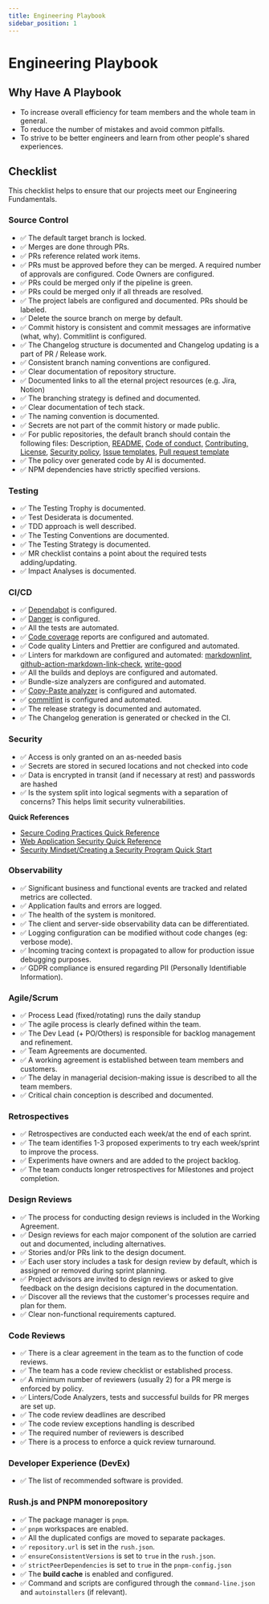 ```yaml
---
title: Engineering Playbook
sidebar_position: 1
---
```


# Engineering Playbook

## Why Have A Playbook

- To increase overall efficiency for team members and the whole team in general.
- To reduce the number of mistakes and avoid common pitfalls.
- To strive to be better engineers and learn from other people's shared experiences.

## Checklist

This checklist helps to ensure that our projects meet our Engineering Fundamentals.

### Source Control

- ✅ The default target branch is locked.
- ✅ Merges are done through PRs.
- ✅ PRs reference related work items.
- ✅ PRs must be approved before they can be merged. A required number of approvals are configured. Code Owners are configured.
- ✅ PRs could be merged only if the pipeline is green.
- ✅ PRs could be merged only if all threads are resolved.
- ✅ The project labels are configured and documented. PRs should be labeled.
- ✅ Delete the source branch on merge by default.
- ✅ Commit history is consistent and commit messages are informative (what, why). Commitlint is configured.
- ✅ The Changelog structure is documented and Changelog updating is a part of PR / Release work.
- ✅ Consistent branch naming conventions are configured.
- ✅ Clear documentation of repository structure.
- ✅ Documented links to all the eternal project resources (e.g. Jira, Notion)
- ✅ The branching strategy is defined and documented.
- ✅ Clear documentation of tech stack.
- ✅ The naming convention is documented.
- ✅ Secrets are not part of the commit history or made public.
- ✅ For public repositories, the default branch should contain the following files: Description, [README,](https://github.com/runespoor-engineering/runespoorstack/blob/main/README.md) [Code of conduct,](https://github.com/runespoor-engineering/runespoorstack/blob/main/CODE_OF_CONDUCT.md) [Contributing,](https://github.com/runespoor-engineering/runespoorstack/blob/main/CONTRIBUTING.md) [License,](https://github.com/runespoor-engineering/runespoorstacka/blob/main/LICENSE) [Security policy](https://github.com/runespoor-engineering/runespoorstack/blob/main/SECURITY.md), [Issue templates](https://github.com/runespoor-engineering/runespoorstack/tree/main/.github/ISSUE_TEMPLATE), [Pull request template](https://github.com/runespoor-engineering/runespoorstack/blob/main/.github/PULL_REQUEST_TEMPLATE.md)
- ✅ The policy over generated code by AI is documented.
- ✅ NPM dependencies have strictly specified versions.

### Testing

- ✅ The Testing Trophy is documented.
- ✅ Test Desiderata is documented.
- ✅ TDD approach is well described.
- ✅ The Testing Conventions are documented.
- ✅ The Testing Strategy is documented.
- ✅ MR checklist contains a point about the required tests adding/updating.
- ✅ Impact Analyses is documented.

### CI/CD

- ✅ [Dependabot](https://docs.github.com/en/code-security/dependabot/working-with-dependabot) is configured.
- ✅ [Danger](https://github.com/danger/danger-js) is configured.
- ✅ All the tests are automated.
- ✅ [Code coverage](https://about.codecov.io/) reports are configured and automated.
- ✅ Code quality Linters and Prettier are configured and automated.
- ✅ Linters for markdown are configured and automated: [markdownlint](https://github.com/DavidAnson/markdownlint), [github-action-markdown-link-check](https://github.com/gaurav-nelson/github-action-markdown-link-check), [write-good](https://github.com/btford/write-good)
- ✅ All the builds and deploys are configured and automated.
- ✅ Bundle-size analyzers are configured and automated.
- ✅ [Copy-Paste analyzer](https://github.com/kucherenko/jscpd) is configured and automated.
- ✅ [commitlint](https://github.com/conventional-changelog/commitlint) is configured and automated. 
- ✅ The release strategy is documented and automated.
- ✅ The Changelog generation is generated or checked in the CI.

### Security

- ✅ Access is only granted on an as-needed basis
- ✅ Secrets are stored in secured locations and not checked into code
- ✅ Data is encrypted in transit (and if necessary at rest) and passwords are hashed
- ✅ Is the system split into logical segments with a separation of concerns? This helps limit security vulnerabilities.

**Quick References**

- [Secure Coding Practices Quick Reference](https://owasp.org/www-pdf-archive/OWASP_SCP_Quick_Reference_Guide_v2.pdf)
- [Web Application Security Quick Reference](https://owasp.org/www-pdf-archive//OWASP_Web_Application_Security_Quick_Reference_Guide_0.3.pdf)
- [Security Mindset/Creating a Security Program Quick Start](https://github.com/OWASP/Quick-Start-Guide/blob/master/OWASP%20Quick%20Start%20Guide.pdf?raw=true)

### Observability

- ✅ Significant business and functional events are tracked and related metrics are collected.
- ✅ Application faults and errors are logged.
- ✅ The health of the system is monitored.
- ✅ The client and server-side observability data can be differentiated.
- ✅ Logging configuration can be modified without code changes (eg: verbose mode).
- ✅ Incoming tracing context is propagated to allow for production issue debugging purposes.
- ✅ GDPR compliance is ensured regarding PII (Personally Identifiable Information).

### Agile/Scrum

- ✅ Process Lead (fixed/rotating) runs the daily standup
- ✅ The agile process is clearly defined within the team.
- ✅ The Dev Lead (+ PO/Others) is responsible for backlog management and refinement.
- ✅ Team Agreements are documented.
- ✅ A working agreement is established between team members and customers.
- ✅ The delay in managerial decision-making issue is described to all the team members.
- ✅ Critical chain conception is described and documented.

### Retrospectives

- ✅ Retrospectives are conducted each week/at the end of each sprint.
- ✅ The team identifies 1-3 proposed experiments to try each week/sprint to improve the process.
- ✅ Experiments have owners and are added to the project backlog.
- ✅ The team conducts longer retrospectives for Milestones and project completion.

### Design Reviews

- ✅ The process for conducting design reviews is included in the Working Agreement.
- ✅ Design reviews for each major component of the solution are carried out and documented, including alternatives.
- ✅ Stories and/or PRs link to the design document.
- ✅ Each user story includes a task for design review by default, which is assigned or removed during sprint planning.
- ✅ Project advisors are invited to design reviews or asked to give feedback on the design decisions captured in the documentation.
- ✅ Discover all the reviews that the customer's processes require and plan for them.
- ✅ Clear non-functional requirements captured.


### Code Reviews

- ✅ There is a clear agreement in the team as to the function of code reviews.
- ✅ The team has a code review checklist or established process.
- ✅ A minimum number of reviewers (usually 2) for a PR merge is enforced by policy.
- ✅ Linters/Code Analyzers, tests and successful builds for PR merges are set up.
- ✅ The code review deadlines are described
- ✅ The code review exceptions handling is described
- ✅ The required number of reviewers is described
- ✅ There is a process to enforce a quick review turnaround.

### Developer Experience (DevEx)

- ✅ The list of recommended software is provided.

### Rush.js and PNPM monorepository

- ✅ The package manager is `pnpm`.
- ✅ `pnpm` workspaces are enabled.
- ✅ All the duplicated configs are moved to separate packages.
- ✅ `repository.url` is set in the `rush.json`.
- ✅ `ensureConsistentVersions` is set to `true` in the `rush.json`.
- ✅ `strictPeerDependencies` is set to `true` in the `pnpm-config.json`
- ✅ The **build cache** is enabled and configured.
- ✅ Command and scripts are configured through the `command-line.json` and `autoinstallers` (if relevant).
